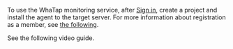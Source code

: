 To use the WhaTap monitoring service, after [Sign in](https://www.whatap.io/en/signup/), create a project and install the agent to the target server. For more information about registration as a member, see [the following](../account/account-manage).

<Xclude product="oracle-pro,oracle">

See the following video guide.

</Xclude>
